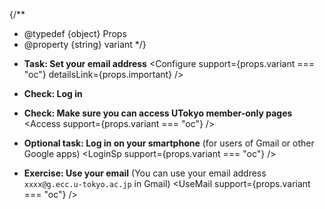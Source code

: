 
{/**
  * @typedef {object} Props
  * @property {string} variant
  */}

- **Task: Set your email address**
  <Configure
    support={props.variant === "oc"}
    detailsLink={props.important}
  />

- **Check: Log in**
  <Login />

- **Check: Make sure you can access UTokyo member-only pages**
  <Access support={props.variant === "oc"} />

- **Optional task: Log in on your smartphone** (for users of Gmail or other Google apps)
  <LoginSp support={props.variant === "oc"} />

- **Exercise: Use your email** (You can use your email address `xxxx@g.ecc.u-tokyo.ac.jp` in Gmail)
  <UseMail support={props.variant === "oc"} />